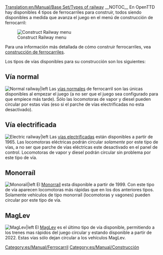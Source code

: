 [[Translation:en/Manual/Base Set/Types of railway]]
{{es/Traducción|en/Manual/Base Set/Types of railway|0}}
{{es/Manual/Base Set/Tipos de ferrocarril}}
__NOTOC__
En OpenTTD hay disponibles 4 tipos de ferrocarriles para construir, todos siendo disponibles a medida que avanza el juego en el menú de construcción de ferrocarril:

[[File:en/Manual/Openttd-rail1.png|Construct Railway menu]]

Para una información más detallada de cómo construir ferrocarriles, vea [[es/Manual/Construcción de ferrocarriles|construcción de ferrocarriles]].

Los tipos de vías disponibles para su construcción son los siguientes:

==Vía normal==
[[File:en/Manual/Base Set/NRail1Piece.png|Normal railway|left]]
Las [[es/Manual/Base Set/Ferrocarril|vías normales]] de ferrocarril son las únicas disponibles al empezar el juego (a no ser que el juego sea configurado para que empiece más tarde). Sólo las locomotoras de vapor y diesel pueden circular por estas vías (eso si el parche de vías electrificadas no esta desactivado).

==Vía electrificada==
[[File:en/Manual/Base Set/ERail1Piece.png|Electric railway|left]]
Las [[es/Manual/Base Set/Ferrocarril eléctrico|vías electrificadas]] están disponibles a partir de 1965. Las locomotoras eléctricas podrán circular ''solamente'' por este tipo de vías, a no ser que parche de vías eléctricas este desactivado en el panel de control. Locomotoras de vapor y diesel podrán circular sin problema por este tipo de vía.

==Monorraíl==
[[File:en/Manual/Base Set/Monorail1Piece.png|Monorail|left]]
El [[es/Manual/Base Set/Monorraíl|Monorraíl]] esta disponible a partir de 1999. Con este tipo de vía aparecen locomotoras más rápidas que en los dos anteriores tipos. Solamente vehículos de tipo monorraíl (locomotoras y vagones) pueden circular por este tipo de vía.

==MagLev==
[[File:en/Manual/Base Set/Maglev1Piece.png|MagLev|left]]
El [[es/Manual/Base Set/MagLev|MagLev]] es el último tipo de vía disponible, permitiendo a los trenes mas rápidos del juego circular y estando disponible a partir de 2022. Estas vías sólo dejan circular a los vehículos MagLev. 

[[Category:es/Manual/Ferrocarril]]
[[Category:es/Manual/Construcción]]